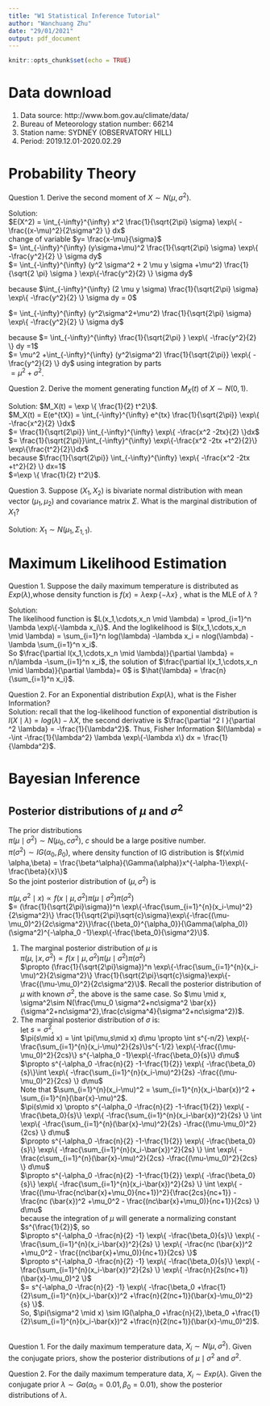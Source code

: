 ```yaml
---
title: "W1 Statistical Inference Tutorial"
author: "Wanchuang Zhu"
date: "29/01/2021"
output: pdf_document
---
```


```r
knitr::opts_chunk$set(echo = TRUE)
```


# Data download
1. Data source: http://www.bom.gov.au/climate/data/  
2. Bureau of Meteorology station number: 66214  
3. Station name: SYDNEY (OBSERVATORY HILL)  
4. Period: 2019.12.01-2020.02.29  

# Probability Theory
Question 1. Derive the second moment of $X\sim N(\mu,\sigma^2)$.  

Solution:  
$E(X^2) = \int_{-\infty}^{\infty} x^2 \frac{1}{\sqrt{2\pi} \sigma} \exp\{ -\frac{(x-\mu)^2}{2\sigma^2} \} dx$  
change of variable $y= \frac{x-\mu}{\sigma}$  
$= \int_{-\infty}^{\infty} (y\sigma+\mu)^2 \frac{1}{\sqrt{2\pi} \sigma} \exp\{ -\frac{y^2}{2} \} \sigma dy$  
$= \int_{-\infty}^{\infty} (y^2 \sigma^2 + 2 \mu y \sigma +\mu^2) \frac{1}{\sqrt{2 \pi} \sigma } \exp\{-\frac{y^2}{2} \} \sigma dy$

because $\int_{-\infty}^{\infty} (2 \mu y \sigma) \frac{1}{\sqrt{2\pi} \sigma} \exp\{ -\frac{y^2}{2} \} \sigma dy = 0$  

$= \int_{-\infty}^{\infty} (y^2\sigma^2+\mu^2) \frac{1}{\sqrt{2\pi} \sigma} \exp\{ -\frac{y^2}{2} \} \sigma dy$

because $= \int_{-\infty}^{\infty} \frac{1}{\sqrt{2\pi} } \exp\{ -\frac{y^2}{2} \} dy =1$   
$= \mu^2 +\int_{-\infty}^{\infty} (y^2\sigma^2) \frac{1}{\sqrt{2\pi}} \exp\{ -\frac{y^2}{2} \} dy$
using integration by parts   
$=\mu^2 +\sigma^2$.  

Question 2. Derive the moment generating function $M_X(t)$ of $X\sim N(0,1)$.  

Solution: $M_X(t) = \exp \{ \frac{1}{2} t^2\}$.   
$M_X(t) = E(e^{tX}) = \int_{-\infty}^{\infty} e^{tx} \frac{1}{\sqrt{2\pi}} \exp\{ -\frac{x^2}{2} \}dx$  
$= \frac{1}{\sqrt{2\pi}} \int_{-\infty}^{\infty} \exp\{ -\frac{x^2 -2tx}{2} \}dx$
$= \frac{1}{\sqrt{2\pi}}\int_{-\infty}^{\infty} \exp\{-\frac{x^2 -2tx +t^2}{2}\} \exp\{\frac{t^2}{2}\}dx$  
because $\frac{1}{\sqrt{2\pi}} \int_{-\infty}^{\infty} \exp\{ -\frac{x^2 -2tx +t^2}{2} \} dx=1$  
$=\exp \{ \frac{1}{2} t^2\}$. 

Question 3. Suppose $(X_1,X_2)$ is bivariate normal distribution with mean vector $(\mu_1,\mu_2)$ and covariance matrix $\Sigma$. What is the marginal distribution of $X_1$?

Solution: $X_1 \sim N(\mu_1,\Sigma_{1,1})$.   

# Maximum Likelihood Estimation

Question 1. Suppose the daily maximum temperature is distributed as $Exp(\lambda)$,whose density function is $f(x)=\lambda \exp\{-\lambda x\}$ , what is the MLE of $\lambda$ ?  

Solution:  
  The likelihood function is $L(x_1,\cdots,x_n \mid \lambda) = \prod_{i=1}^n \lambda \exp\{-\lambda x_i\}$. And the loglikelihood is $l(x_1,\cdots,x_n \mid \lambda) = \sum_{i=1}^n log(\lambda) -\lambda x_i = nlog(\lambda) -\lambda \sum_{i=1}^n x_i$.  
  So $\frac{\partial l(x_1,\cdots,x_n \mid \lambda)}{\partial \lambda} = n/\lambda -\sum_{i=1}^n x_i$, the solution of $\frac{\partial l(x_1,\cdots,x_n \mid \lambda)}{\partial \lambda}= 0$ is $\hat{\lambda} = \frac{n}{\sum_{i=1}^n x_i}$.  


Question 2. For an Exponential distribution $Exp(\lambda)$, what is the Fisher Information?  
Solution: recall that the log-likelihood function of exponential distribution is $l(X \mid \lambda) = log(\lambda) -\lambda X$, the second derivative is $\frac{\partial ^2 l }{\partial ^2 \lambda} = -\frac{1}{\lambda^2}$. Thus, Fisher Information $I(\lambda) = -\int -\frac{1}{\lambda^2} \lambda \exp\{-\lambda x\} dx =  \frac{1}{\lambda^2}$.

# Bayesian Inference

## Posterior distributions of $\mu$ and $\sigma^2$ 

The prior distributions  
$\pi(\mu \mid \sigma^2) \sim N(\mu_0, c\sigma^2)$, $c$ should be a large positive number.  
$\pi(\sigma^2) \sim IG(\alpha_0,\beta_0)$, where density function of IG distribution is $f(x\mid \alpha,\beta) = \frac{\beta^\alpha}{\Gamma(\alpha)}x^{-\alpha-1}\exp\{-\frac{\beta}{x}\}$  
So the joint posterior distribution of $(\mu,\sigma^2)$ is  

$\pi(\mu,\sigma^2\mid x) \propto f(x\mid \mu,\sigma^2) \pi(\mu\mid \sigma^2)\pi(\sigma^2)$  
$= (\frac{1}{\sqrt{2\pi}\sigma})^n \exp\{-\frac{\sum_{i=1}^{n}(x_i-\mu)^2}{2\sigma^2}\} \frac{1}{\sqrt{2\pi}\sqrt{c}\sigma}\exp\{-\frac{(\mu-\mu_0)^2}{2c\sigma^2}\}\frac{{\beta_0}^{\alpha_0}}{\Gamma(\alpha_0)} (\sigma^2)^{-\alpha_0 -1}\exp\{-\frac{\beta_0}{\sigma^2}\}$.

1. The marginal posterior distribution of $\mu$ is  
$\pi(\mu,\mid x, \sigma^2) \propto f(x\mid \mu,\sigma^2) \pi(\mu\mid \sigma^2)\pi(\sigma^2)$  
$\propto (\frac{1}{\sqrt{2\pi}\sigma})^n \exp\{-\frac{\sum_{i=1}^{n}(x_i-\mu)^2}{2\sigma^2}\} \frac{1}{\sqrt{2\pi}\sqrt{c}\sigma}\exp\{-\frac{(\mu-\mu_0)^2}{2c\sigma^2}\}$.
Recall the posterior distribution of $\mu$ with known $\sigma^2$, the above is the same case. So $\mu \mid x, \sigma^2\sim N(\frac{\mu_0 \sigma^2+nc\sigma^2 \bar{x}}{\sigma^2+nc\sigma^2},\frac{c\sigma^4}{\sigma^2+nc\sigma^2})$.
2. The marginal posterior distribution of $\sigma$ is:   
let $s=\sigma^2$,  
$\pi(s\mid x) = \int \pi(\mu,s\mid x) d\mu \propto \int s^{-n/2} \exp\{-\frac{\sum_{i=1}^{n}(x_i-\mu)^2}{2s}\}s^{-1/2} \exp\{-\frac{(\mu-\mu_0)^2}{2cs}\}  s^{-\alpha_0 -1}\exp\{-\frac{\beta_0}{s}\} d\mu$
$\propto s^{-\alpha_0 -\frac{n}{2} -1-\frac{1}{2}} \exp\{ -\frac{\beta_0}{s}\}\int \exp\{ -\frac{\sum_{i=1}^{n}(x_i-\mu)^2}{2s} -\frac{(\mu-\mu_0)^2}{2cs}  \} d\mu$  
Note that $\sum_{i=1}^{n}(x_i-\mu)^2 = \sum_{i=1}^{n}(x_i-\bar{x})^2 + \sum_{i=1}^{n}(\bar{x}-\mu)^2$.  
$\pi(s\mid x) \propto s^{-\alpha_0 -\frac{n}{2} -1-\frac{1}{2}} \exp\{ -\frac{\beta_0}{s}\} \exp\{ -\frac{\sum_{i=1}^{n}(x_i-\bar{x})^2}{2s} \} \int \exp\{ -\frac{\sum_{i=1}^{n}(\bar{x}-\mu)^2}{2s} -\frac{(\mu-\mu_0)^2}{2cs}  \} d\mu$  
$\propto s^{-\alpha_0 -\frac{n}{2} -1-\frac{1}{2}} \exp\{ -\frac{\beta_0}{s}\} \exp\{ -\frac{\sum_{i=1}^{n}(x_i-\bar{x})^2}{2s} \} \int \exp\{ -\frac{c\sum_{i=1}^{n}(\bar{x}-\mu)^2}{2cs} -\frac{(\mu-\mu_0)^2}{2cs}  \} d\mu$  
$\propto s^{-\alpha_0 -\frac{n}{2} -1-\frac{1}{2}} \exp\{ -\frac{\beta_0}{s}\} \exp\{ -\frac{\sum_{i=1}^{n}(x_i-\bar{x})^2}{2s} \} \int \exp\{ -\frac{(\mu-\frac{nc\bar{x}+\mu_0}{nc+1})^2}{\frac{2cs}{nc+1}} -\frac{nc (\bar{x})^2 +\mu_0^2 - \frac{(nc\bar{x}+\mu_0)}{nc+1}}{2cs}  \} d\mu$   
because the integration of $\mu$ will generate a normalizing constant $s^{\frac{1}{2}}$, so  
$\propto s^{-\alpha_0 -\frac{n}{2} -1} \exp\{ -\frac{\beta_0}{s}\} \exp\{ -\frac{\sum_{i=1}^{n}(x_i-\bar{x})^2}{2s} \}  \exp\{ -\frac{nc (\bar{x})^2 +\mu_0^2 - \frac{(nc\bar{x}+\mu_0)}{nc+1}}{2cs}  \}$   
$\propto s^{-\alpha_0 -\frac{n}{2} -1} \exp\{ -\frac{\beta_0}{s}\} \exp\{ -\frac{\sum_{i=1}^{n}(x_i-\bar{x})^2}{2s} \}  \exp\{ -\frac{n}{2s(nc+1)}(\bar{x}-\mu_0)^2 \}$  
$= s^{-\alpha_0 -\frac{n}{2} -1} \exp\{ -\frac{\beta_0 +\frac{1}{2}\sum_{i=1}^{n}(x_i-\bar{x})^2 +\frac{n}{2(nc+1)}(\bar{x}-\mu_0)^2}{s} \}$.  
So, $\pi(\sigma^2 \mid x) \sim IG(\alpha_0 +\frac{n}{2},\beta_0 +\frac{1}{2}\sum_{i=1}^{n}(x_i-\bar{x})^2 +\frac{n}{2(nc+1)}(\bar{x}-\mu_0)^2)$.

## 
Question 1. For the daily maximum temperature data, $X_i \sim N(\mu,\sigma^2)$. Given the conjugate priors, show the posterior distributions of $\mu \mid \sigma^2$ and $\sigma^2$.  

Question 2. For the daily maximum temperature data, $X_i \sim Exp(\lambda)$. Given the conjugate prior $\lambda \sim Ga(\alpha_0=0.01,\beta_0=0.01)$, show the posterior distributions of $\lambda$.

